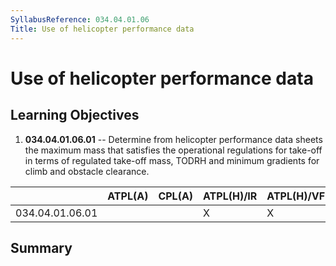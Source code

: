 ```yaml
---
SyllabusReference: 034.04.01.06
Title: Use of helicopter performance data
---
```


# Use of helicopter performance data

## Learning Objectives

1.  **034.04.01.06.01** -- Determine from helicopter performance data sheets the
    maximum mass that satisfies the operational regulations for take-off in terms
    of regulated take-off mass, TODRH and minimum gradients for climb and
    obstacle clearance.

|                 | ATPL(A) | CPL(A) | ATPL(H)/IR | ATPL(H)/VFR | CPL(H) | IR  | CBIR(A) |
| --------------- | ------- | ------ | ---------- | ----------- | ------ | --- | ------- |
| 034.04.01.06.01 |         |        | X          | X           |        |     |         |

## Summary

